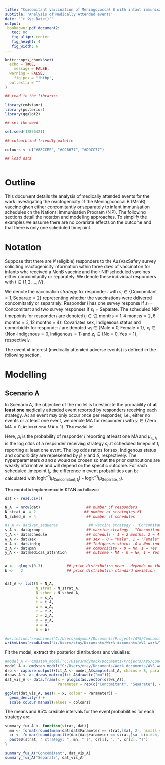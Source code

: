 ```yaml
---
title: "Concomitant vaccination of Meningococcal B with infant immunisation schedules"
subtitle: "Analysis of Medically Attended events"
date: "`r Sys.Date()`"
output: 
 bookdown::pdf_document2:
   toc: no
   fig_align: center
   fig_height: 4
   fig_width: 6
---
```


\tableofcontents
\addcontentsline{toc}{section}{\listfigurename}

\clearpage

\listoffigures

\clearpage

```r
knitr::opts_chunk$set(
  echo = TRUE,
 	message = FALSE,
  warning = FALSE,
 	fig.pos = "!htbp",
  out.extra = ""
)

## read in the libraries

library(cmdstanr)
library(posterior)
library(ggplot2)

## set the seed

set.seed(12856421)

## colourblind friendly palette

colours <- c("#88CCEE", "#CC6677", "#DDCC77")

## load data



```

# Outline

This document details the analysis of medically attended events for the work investigating the reactogenicity of the Meningococcal B (MenB) vaccine given either concomitantly or separately to infant immunisation schedules on the National Immunisation Program (NIP). The following sections detail the notation and modelling approaches. To simplify the examples we assume there are no covariate effects on the outcome and that there is only one scheduled timepoint.

# Notation

Suppose that there are $N$ (eligible) responders to the AusVaxSafety survey soliciting reactogenicity information within three days of vaccination for infants who received a MenB vaccine and their NIP scheduled vaccines either concomitantly or separately. We denote these individual responders with $i \in \{1,2,\ldots,N\}$.

We denote the vaccination *strategy* for responder $i$ with $s_i \in \{\text{Concomitant} = 1, \text{Separate} = 2\}$ representing whether the vaccinations were delivered concomitantly or separately. Responder $i$ has one survey response if $s_i = \text{Concomitant}$ and two survey responses if $s_i = \text{Separate}$. The scheduled NIP timepoints for responder $i$ are denoted $t_i \in \{\text{2 months} = 1, \text{4 months} = 2, \text{6 months} = 3, \text{12 months} = 4\}$. Covariates sex, Indigenous status and comorbidity for responder $i$ are denoted $w_i \in \{\text{Male} = 0, \text{Female} = 1\}$, $x_i \in \{\text{Non-Indigenous} = 0, \text{Indigenous} = 1\}$ and $z_i \in \{\text{No} = 0, \text{Yes} = 1\}$, respectively.

The event of interest (medically attended adverse events) is defined in the following section.

\clearpage

# Modelling

## Scenario A

In Scenario A, the objective of the model is to estimate the probability of **at least one** medically attended event reported by responders receiving each strategy. As an event may only occur once per responder, i.e., either no events or at least one event, we denote MA for responder $i$ with $y_i \in \{\text{Zero MA} = 0, \text{At least one MA} = 1\}$. The model is:

\begin{align*}
y_i &\sim \text{Bernoulli}(p_i) \\
\text{logit}(p_i) &= \mu_{s_i,t_i} + w_i \times \beta + x_i \times \gamma + z_i \times \delta \\
\mu_{s_i,t_i} &\sim \text{N}(a,b) \\ 
\beta, \gamma, \delta &\sim \text{N}(0,1)
\end{align*}

Here, $p_i$ is the probability of responder $i$ reporting at least one MA and $\mu_{s_i,t_i}$ is the log odds of a responder receiving strategy $s_i$ at scheduled timepoint $t_i$ reporting at least one event. The log odds ratios for sex, Indigenous status and comorbidity are represented by $\beta$, $\gamma$ and $\delta$, respectively. The hyperparameters $a$ and $b$ would be chosen so that the prior distributions are weakly informative and will depend on the specific outcome. For each scheduled timepoint $t_i$, the difference in event probabilities can be calculated with $\text{logit}^{-1}(\mu_{\text{Concomitant},t_i}) - \text{logit}^{-1}(\mu_{\text{Separate},t_i})$.

\clearpage

The model is implemented in STAN as follows:

\small
```r

dat <- read.csv()

N_A  = nrow(dat)                     ## number of responders
N_strat_A  = 2                      ## number of strategies #3
N_sched_A  = 4                       ## number of schedules

#s_A <- dat$vax_sequence              ## vaccine strategy - "Concomitant vaccination" = "1", "NIP first" = "2", "MenB first" = "3"
s_A <- dat$group                     ## vaccine strategy - "Concomitant vaccination" = "1", "Separate" = "2"
t_A <- dat$schedule                  ## schedule - 1 = 2 months, 2 = 4 months, 3 = 6 months, 4 = 12 months
w_A <- dat$sex                       ## sex - 0 = "Male", 1 = "Female"
x_A <- dat$indig                     ## Indigenous status -0 = Non-indig, 1 = Aboriginal and Torres Strait Islander
z_A <- dat$pmh                       ## comorbidity - 0 = No, 1 = Yes
y_A <- dat$medical_attention         ## outcome - MA - 0 = No, 1 = Yes


a <-  qlogis(0.3)           ## prior distribution mean - depends on the schedule and the vaccine strategy?
b <-   2                    ## prior distribution standard deviation


dat_A <- list(N = N_A,
              N_strat = N_strat_A,
              N_sched = N_sched_A,
              s = s_A,
              t = t_A,
              w = w_A,
              x = x_A,
              z = z_A,
              y = y_A,
              a = a,
              b = b)

#writeLines(readLines("C:/Users/mdymock/Documents/Projects/AVS/Concomitant/model_A.stan"))
writeLines(readLines("C:/Users/etay/Documents/Work documents/AVS work/Thuy_concom/model_A.stan"))
```
\normalsize

\clearpage

Fit the model, extract the posterior distributions and visualise:

```r
#model_A <- cmdstan_model("C:/Users/mdymock/Documents/Projects/AVS/Concomitant/model_A.stan")
model_A <- cmdstan_model("C:/Users/etay/Documents/Work documents/AVS work/Thuy_concom/model_A.stan")
drp <- capture.output({fit_A <- model_A$sample(dat_A, chains = 8, parallel_chains = 8)})
draws_A <- as_draws_matrix(fit_A$draws(c("mu")))
dat_vis_A <- data.frame(x = plogis(as.vector(draws_A)),
                        Parameter = rep(c("Concomitant", "Separate"), each = 8000))
```

```r
ggplot(dat_vis_A, aes(x = x, colour = Parameter)) +
  geom_density() +
  scale_colour_manual(values = colours)
```

The means and 95\% credible intervals for the event probabilities for each strategy are: 

```r
summary_fun_A <- function(strat, dat){
  mn <- format(round(mean(dat[dat$Parameter == strat,]$x), 2), nsmall = 2)
  cr <- format(round(quantile(dat[dat$Parameter == strat,]$x, c(0.025, 0.975)), 2), nsmall = 2)
  paste0(strat, " strategy: ", mn, " (", cr[1], ", ", cr[2], ")")
}

summary_fun_A("Concomitant", dat_vis_A)
summary_fun_A("Separate", dat_vis_A)
```

\clearpage

